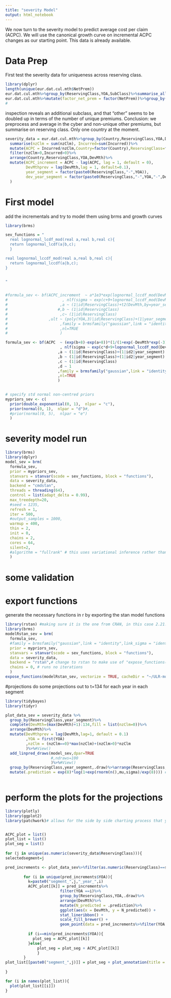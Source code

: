 ```yaml
---
title: "severity Model"
output: html_notebook
---
```


We now turn to the severity model to predict average cost per claim (ACPC). We will use the canonical growth curve on incremental ACPC changes as our starting point. This data is already available. 

# Data Prep
First test the severity data for uniqueness across reserving class.

```r
library(dplyr)
length(unique(eur.dat.cul.mth$NetPrem))
eur.dat.cul.mth%>%group_by(ReservingClass,YOA,SubClass)%>%summarise_all(last)%>%length()# length not the same
eur.dat.cul.mth%>%mutate(factor_net_prem = factor(NetPrem))%>%group_by(factor_net_prem)%>%summarise_all(last)%>%arrange(ReservingClass,YOA)%>%View()
# 
```

inspection reveals an additional subclass, and that "other" seems to be doubled up in terms of the number of unique premiums.
Conclusion: we preprocess and average in the cyber and non-unique other premiums, but summarise on reserving class. Only one country at the moment.

```r
severity_data = eur.dat.cul.mth%>%group_by(Country,ReservingClass,YOA,DevMth)%>%
  summarise(nzClm = sum(nzClm), Incurred=sum(Incurred))%>%
  mutate(ACPC = Incurred/nzClm,Country=factor(Country),ReservingClass=factor(ReservingClass))%>%
  filter(nzClm>0,Incurred>0)%>%
  arrange(Country,ReservingClass,YOA,DevMth)%>%
  mutate(ACPC_increment = ACPC - lag(ACPC, lag = 1, default = 0), 
         DevMthprev = lag(DevMth,lag = 1, default=0.1),
         year_segment = factor(paste0(ReservingClass,"-",YOA)),
         dev_year_segment = factor(paste0(ReservingClass,"-",YOA,"-",DevMth))
  )
```
# First model
add the incrementals and try to model them using brms and growth curves
```r
library(brms)

sev_functions = "
  real lognormal_lcdf_mod(real a,real b,real c){
  return lognormal_lcdf(a|b,c);
  }

real lognormal_lccdf_mod(real a,real b,real c){
  return lognormal_lccdf(a|b,c);
}


"


#formula_sev <- bf(ACPC_increment  ~ a*1e3*exp(lognormal_lccdf_mod(DevMth,4,0.4))+ult*1e3
#                        , nlf(sigma ~ exp(c+9+lognormal_lccdf_mod(DevMth,4,0.4)-0.5*log(nzClm)) )
#                       ,a ~ (1|id|ReservingClass)+t2(DevMth,by=year_segment)
#                      #,b ~ (1|id|ReservingClass)
#                       ,c~ (1|id|ReservingClass)
#                  ,ult ~ (poly(YOA,3)|id|ReservingClass)+(1|year_segment)
#                       ,family = brmsfamily("gaussian",link = "identity",link_sigma = "identity")
#                       ,nl=TRUE
#                       )

formula_sev <- bf(ACPC  ~ (exp(b+8)-exp(a+8))*(1/(1+exp(-DevMth*exp(-3)))-0.5)*2+exp(a+8) #-(exp(b+8)-exp(a+8))*10*(1/(1+exp(-DevMthprev*exp(-3)))-0.5)*2# logistic incremental
                        , nlf(sigma ~ exp(c*d+9+lognormal_lccdf_mod(DevMth,4,0.4)-0.5*log(nzClm)) )
                       ,a ~ (1|id|ReservingClass)+(1|id2|year_segment) #starting ACPC
                       ,b ~ (1|id|ReservingClass)+(1|id2|year_segment) # ending ACPC
                       ,c ~ (1|id|ReservingClass)
                       ,d ~ 1
                       ,family = brmsfamily("gaussian",link = "identity",link_sigma = "identity")
                       ,nl=TRUE
                       )
                                

# specify std normal non-centred priors
mypriors_sev <- c(
  prior(double_exponential(0, 1),  nlpar = "c"),
  prior(normal(0, 1),  nlpar = "d")#,
  #prior(normal(0, 5),  nlpar = "e")
  )
```

# severity model run

```r
library(brms)
library(dplyr)
model_sev = brm(
  formula_sev,
  prior = mypriors_sev,
  stanvars = stanvar(scode = sev_functions, block = "functions"),
  data = severity_data, 
  backend = "cmdstan",
  threads = threading(64),
  control = list(adapt_delta = 0.99),
  max_treedepth=20,
  #seed = 1235,
  refresh = 1,
  iter = 500, 
  #output_samples = 1000,
  warmup = 400,
  thin = 2,
  init = 0,
  chains = 2, 
  cores = 64,
  silent=2,
  #algorithm = "fullrank" # this uses variational inference rather than mcmc
  )
```

# some validation 

# export functions
generate the necessary functions in r by exporting the stan model functions

```r
library(rstan) #making sure it is the one from CRAN, in this case 2.21.3 which is quite old but works for this
library(brms)
modelRstan_sev = brm(
  formula_sev,
  #family = brmsfamily("gaussian",link = "identity",link_sigma = "identity"),
  prior = mypriors_sev,
  stanvars = stanvar(scode = sev_functions, block = "functions"),
  data = severity_data,
  backend = "rstan",# change to rstan to make use of "expose_functions()"
  chains = 0, # runs no iterations
  )
expose_functions(modelRstan_sev, vectorize = TRUE, cacheDir = "~/ULR-model")
```

#projections
do some projections out to t=134 for each year in each segment


```r
library(tidybayes)
library(tidyr)

plot_data_sev = severity_data %>% 
  group_by(ReservingClass,year_segment)%>%
  complete(DevMth=(max(DevMth)+1):134,fill = list(nzClm=0))%>% 
  arrange(DevMth)%>%
  mutate(DevMthprev = lag(DevMth,lag=1, default = 0.1)
         ,YOA = first(YOA)
         ,nzClm = (nzClm==0)*max(nzClm)+(nzClm>0)*nzClm
         )%>%#View()
  add_linpred_draws(model_sev,dpar=TRUE
                    #,ndraws=100
                    )%>%#View()
  group_by(ReservingClass,year_segment,.draw)%>%arrange(ReservingClass,year_segment,.draw,DevMth)%>%
  mutate(.prediction = exp(8)*log(1+exp(rnorm(n(),mu,sigma)/exp(8)))) # add softplus to avoid negative ACPC samples
  

```

# perform the plots for the projections

```r
library(plotly)
library(ggplot2)
library(patchwork)# allows for the side by side charting process that you see below


ACPC_plot = list()
plot_list = list()
plot_seg = list()
              
for (j in unique(as.numeric(severity_data$ReservingClass))){
selectedsegment=j

pred_increments <- plot_data_sev%>%filter(as.numeric(ReservingClass)==selectedsegment)
                         
        for (i in unique(pred_increments$YOA)){
          k=paste0("segment_",j,"_year_",i)
          ACPC_plot[[k]] = pred_increments%>%
                        filter(YOA ==i)%>%
                        group_by(ReservingClass,YOA,.draw)%>%
                        arrange(DevMth)%>%
                        mutate(N_predicted = .prediction)%>%
                        ggplot(aes(x = DevMth, y = N_predicted)) +
                        stat_lineribbon() +
                        scale_fill_brewer() +
                        geom_point(data = pred_increments%>%filter(YOA ==(i),.draw==1), aes(DevMth, ACPC))+ggtitle(paste0(2022-12+i))+xlab("development month")+ylab("# claims")
          
          if (i==min(pred_increments$YOA)){ 
            plot_seg = ACPC_plot[[k]] 
          }else{ 
              plot_seg = plot_seg + ACPC_plot[[k]]
              }
        }
plot_list[[paste0("segment_",j)]] = plot_seg + plot_annotation(title = paste0("Average Cost per Non-Zero Claim 
                                                                              ",(plot_data_sev%>%filter(as.numeric(ReservingClass)==selectedsegment))$ReservingClass[1]))
}

for (i in names(plot_list)){
  plot(plot_list[[i]])
}



```